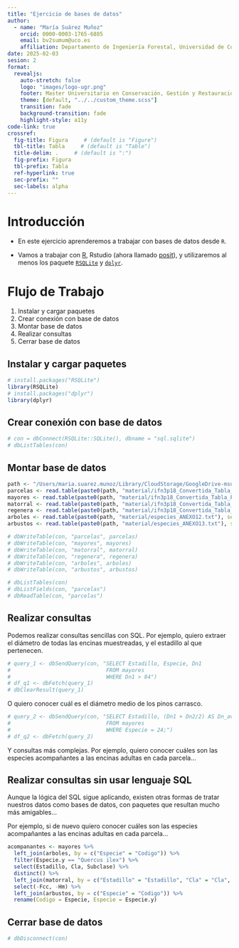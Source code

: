```yaml
---
title: "Ejercicio de bases de datos"
author: 
  - name: "María Suárez Muñoz"
    orcid: 0000-0003-1765-6885
    email: bv2sumum@uco.es
    affiliation: Departamento de Ingeniería Forestal, Universidad de Córdoba
date: 2025-02-03
sesion: 2
format: 
  revealjs:
    auto-stretch: false 
    logo: "images/logo-ugr.png"
    footer: Master Universitario en Conservación, Gestión y Restauración de la Biodiversidad
    theme: [default, "../../custom_theme.scss"] 
    transition: fade
    background-transition: fade
    highlight-style: a11y
code-link: true
crossref:
  fig-title: Figura     # (default is "Figure")
  tbl-title: Tabla     # (default is "Table")
  title-delim: .     # (default is ":")
  fig-prefix: Figura
  tbl-prefix: Tabla
  ref-hyperlink: true
  sec-prefix: ""
  sec-labels: alpha
---
```


# Introducción {.unnumbered}

- En este ejercicio aprenderemos a trabajar con bases de datos desde `R`.

- Vamos a trabajar con [R](https://www.r-project.org/), Rstudio (ahora llamado [posit](https://posit.co/)), y utilizaremos al menos los paquete [`RSQLite`](https://rsqlite.r-dbi.org/) y [`dplyr`](https://dplyr.tidyverse.org/).

# Flujo de Trabajo

1. Instalar y cargar paquetes
2. Crear conexión con base de datos
3. Montar base de datos
4. Realizar consultas
5. Cerrar base de datos

## Instalar y cargar paquetes

```r
# install.packages("RSQLite")
library(RSQLite)
# install.packages("dplyr")
library(dplyr)
```

## Crear conexión con base de datos
```r
# con = dbConnect(RSQLite::SQLite(), dbname = "sql.sqlite")
# dbListTables(con)
```

## Montar base de datos
```r
path <- "/Users/maria.suarez.munoz/Library/CloudStorage/GoogleDrive-msuamun@go.ugr.es/My Drive/Docencia/Ecoinformatica_UGR/ecoinformatica_web/sesiones/bbdd/"
parcelas <- read.table(paste0(path, "material/ifn3p18_Convertida_Tabla_PCParcelas.txt"), sep = ";", header = TRUE)
mayores <- read.table(paste0(path, "material/ifn3p18_Convertida_Tabla_PCMayores.txt"), sep = ";", header = TRUE)
matorral <- read.table(paste0(path, "material/ifn3p18_Convertida_Tabla_PCMatorral.txt"), sep = ";", header = TRUE)
regenera <- read.table(paste0(path, "material/ifn3p18_Convertida_Tabla_PCRegenera.txt"), sep = ";", header = TRUE)
arboles <- read.table(paste0(path, "material/especies_ANEXO12.txt"), sep = ";", header = TRUE)
arbustos <- read.table(paste0(path, "material/especies_ANEXO13.txt"), sep = ";", header = TRUE)

# dbWriteTable(con, "parcelas", parcelas)
# dbWriteTable(con, "mayores", mayores)
# dbWriteTable(con, "matorral", matorral)
# dbWriteTable(con, "regenera", regenera)
# dbWriteTable(con, "arboles", arboles)
# dbWriteTable(con, "arbustos", arbustos)

# dbListTables(con)
# dbListFields(con, "parcelas")
# dbReadTable(con, "parcelas")
```

## Realizar consultas

Podemos realizar consultas sencillas con SQL. Por ejemplo, quiero extraer el diámetro de todas las encinas muestreadas, y el estadillo al que pertenecen.
```r
# query_1 <- dbSendQuery(con, "SELECT Estadillo, Especie, Dn1 
#                              FROM mayores 
#                              WHERE Dn1 > 84")
# df_q1 <- dbFetch(query_1)
# dbClearResult(query_1)
```

O quiero conocer cuál es el diámetro medio de los pinos carrasco. 
```r
# query_2 <- dbSendQuery(con, "SELECT Estadillo, (Dn1 + Dn2/2) AS Dn_avg
#                              FROM mayores
#                              WHERE Especie = 24;")
# df_q2 <- dbFetch(query_2)
```

Y consultas más complejas. Por ejemplo, quiero conocer cuáles son las especies acompañantes a las encinas adultas en cada parcela...

## Realizar consultas sin usar lenguaje SQL

Aunque la lógica del SQL sigue aplicando, existen otras formas de tratar nuestros datos como bases de datos, con paquetes que resultan mucho más amigables...

Por ejemplo, si de nuevo quiero conocer cuáles son las especies acompañantes a las encinas adultas en cada parcela...
 
```r
acompanantes <- mayores %>%
  left_join(arboles, by = c("Especie" = "Codigo")) %>%
  filter(Especie.y == "Quercus ilex") %>%
  select(Estadillo, Cla, Subclase) %>%
  distinct() %>%
  left_join(matorral, by = c("Estadillo" = "Estadillo", "Cla" = "Cla", "Subclase" = "Subclase")) %>%
  select(-Fcc, -Hm) %>%
  left_join(arbustos, by = c("Especie" = "Codigo")) %>%
  rename(Codigo = Especie, Especie = Especie.y)
```

## Cerrar base de datos

```r
# dbDisconnect(con)
```
